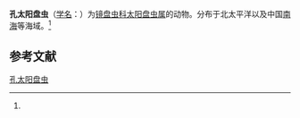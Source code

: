 {{Speciesbox
| name = 孔太阳盘虫
| status = 
| status_system = 
| image = 
| genus = Heliodiscus
| species = pertusus
| authority = ([[恩斯特·海克尔|Haeckel]], 1881)<ref name='id9093'>{{cite web| url =http://www.bioinfo.cn/db05/BjdwSpecies.php?action=view&id=9093| title =孔太阳盘虫| work =《中国动物物种编目数据库》| publisher =中国科学院微生物研究所| author =中国科学院动物研究所| accessdate =2009-04-16| deadurl =yes| archiveurl =https://web.archive.org/web/20160305051406/http://www.bioinfo.cn/db05/BjdwSpecies.php?action=view&id=9093| archivedate =2016-03-05}}</ref>
}}

'''孔太阳盘虫'''（[[学名|学名]]：{{lang|la|''Heliodiscus pertusus''}}）为[[镜盘虫科|镜盘虫科]][[太阳盘虫属|太阳盘虫属]]的动物。分布于北太平洋以及中国[[南海|南海]]等海域。<ref name='id9093'/>

== 参考文献 ==
{{reflist}}

{{Wikispecies|Heliodiscus pertusus}}

[[Category:太阳盘虫属|孔太阳盘虫]]


{{放射虫小作品}}